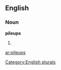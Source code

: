 
==English==

===Noun===
'''pileups'''

# {{plural of|[[pileup]]}}

[[Category:English plurals]]

[[ar:pileups]]